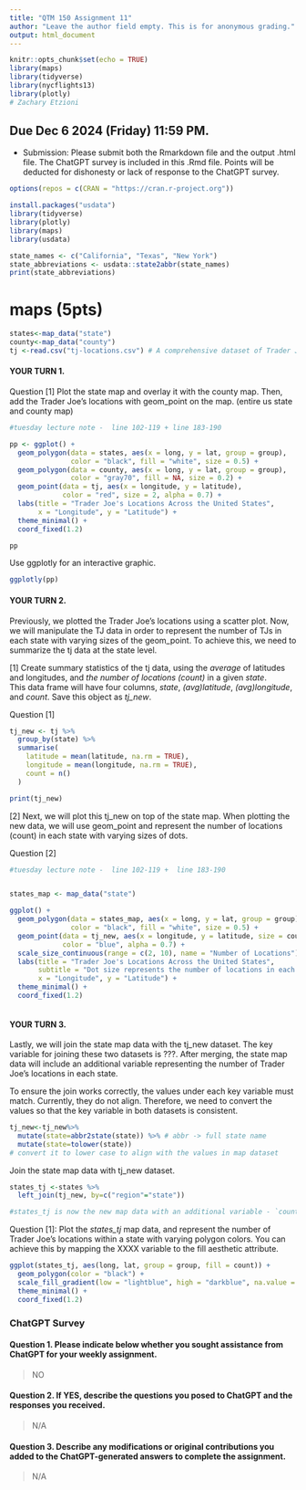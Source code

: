```yaml
---
title: "QTM 150 Assignment 11"
author: "Leave the author field empty. This is for anonymous grading."
output: html_document
---
```


```r
knitr::opts_chunk$set(echo = TRUE)
library(maps)
library(tidyverse)
library(nycflights13)
library(plotly)
# Zachary Etzioni
```

## Due Dec 6 2024 (Friday) 11:59 PM.

- Submission: Please submit both the Rmarkdown file and the output .html file. The ChatGPT survey is included in this .Rmd file. Points will be deducted for dishonesty or lack of response to the ChatGPT survey.
```r
options(repos = c(CRAN = "https://cran.r-project.org"))

```


```r

install.packages("usdata")
library(tidyverse)
library(plotly)
library(maps)
library(usdata)
```
```r
state_names <- c("California", "Texas", "New York")
state_abbreviations <- usdata::state2abbr(state_names)
print(state_abbreviations)
```

# maps (5pts)

```r
states<-map_data("state")
county<-map_data("county")
tj <-read.csv("tj-locations.csv") # A comprehensive dataset of Trader Joe's locations in the US, consisting of latitude and longitude coordinates for each location, is sourced from kaggle.com.
```


#### YOUR TURN 1. 

Question [1] Plot the state map and overlay it with the county map. Then, add the Trader Joe's locations with geom_point on the map. (entire us state and county map)

```r
#tuesday lecture note -  line 102-119 + line 183-190 

pp <- ggplot() +
  geom_polygon(data = states, aes(x = long, y = lat, group = group), 
               color = "black", fill = "white", size = 0.5) +
  geom_polygon(data = county, aes(x = long, y = lat, group = group), 
               color = "gray70", fill = NA, size = 0.2) +
  geom_point(data = tj, aes(x = longitude, y = latitude), 
             color = "red", size = 2, alpha = 0.7) +
  labs(title = "Trader Joe's Locations Across the United States", 
       x = "Longitude", y = "Latitude") +
  theme_minimal() +
  coord_fixed(1.2)

pp
```


Use ggplotly for an interactive graphic. 

```r
ggplotly(pp)
```



#### YOUR TURN 2. 
Previously, we plotted the Trader Joe's locations using a scatter plot. Now, we will manipulate the TJ data in order to represent the number of TJs in each state with varying sizes of the geom_point. To achieve this, we need to summarize the tj data at the state level.

[1] Create summary statistics of the tj data, using the *average* of latitudes and longitudes, and *the number of locations (count)* in a given *state*.  
This data frame will have four columns, *state*, *(avg)latitude*, *(avg)longitude*, and  *count*. Save this object as *tj_new*.


Question [1]

```r
tj_new <- tj %>%
  group_by(state) %>%
  summarise(
    latitude = mean(latitude, na.rm = TRUE),  
    longitude = mean(longitude, na.rm = TRUE), 
    count = n()                               
  )

print(tj_new)

```



[2] Next, we will plot this tj_new on top of the state map. When plotting the new data, we will use geom_point and represent the number of locations (count) in each state with varying sizes of dots.

Question [2]
```r
#tuesday lecture note -  line 102-119 +  line 183-190 


states_map <- map_data("state")

ggplot() +
  geom_polygon(data = states_map, aes(x = long, y = lat, group = group), 
               color = "black", fill = "white", size = 0.5) +
  geom_point(data = tj_new, aes(x = longitude, y = latitude, size = count), 
             color = "blue", alpha = 0.7) +
  scale_size_continuous(range = c(2, 10), name = "Number of Locations") +
  labs(title = "Trader Joe's Locations Across the United States", 
       subtitle = "Dot size represents the number of locations in each state", 
       x = "Longitude", y = "Latitude") +
  theme_minimal() +
  coord_fixed(1.2)



```



#### YOUR TURN 3.

Lastly, we will join the state map data with the tj_new dataset. The key variable for joining these two datasets is ???.  After merging, the state map data will include an additional variable representing the number of Trader Joe's locations in each state. 

To ensure the join works correctly, the values under each key variable must match. Currently, they do not align. Therefore, we need to convert the values so that the key variable in both datasets is consistent.

 
```r
tj_new<-tj_new%>%
  mutate(state=abbr2state(state)) %>% # abbr -> full state name
  mutate(state=tolower(state)) 
# convert it to lower case to align with the values in map dataset
```


Join the state map data with tj_new dataset.

```r
states_tj <-states %>% 
  left_join(tj_new, by=c("region"="state"))

#states_tj is now the new map data with an additional variable - `count` var, the number of Tj locations.
```


Question [1]: Plot the *states_tj* map data, and represent the number of Trader Joe's locations within a state with varying polygon colors. You can achieve this by mapping the XXXX variable to the fill aesthetic attribute.

```r
ggplot(states_tj, aes(long, lat, group = group, fill = count)) +
  geom_polygon(color = "black") +
  scale_fill_gradient(low = "lightblue", high = "darkblue", na.value = "grey90") +
  theme_minimal() +
  coord_fixed(1.2)


```
### ChatGPT Survey 

#### Question 1. Please indicate below whether you sought assistance from ChatGPT for your weekly assignment.
>  NO


#### Question 2. If YES, describe the questions you posed to ChatGPT and the responses you received.

> N/A


#### Question 3. Describe any modifications or original contributions you added to the ChatGPT-generated answers to complete the assignment.

> N/A